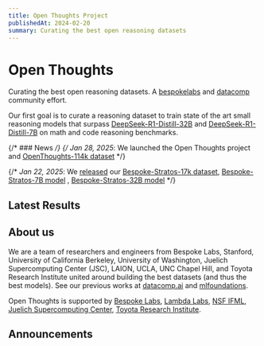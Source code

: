 ```yaml
---
title: Open Thoughts Project
publishedAt: 2024-02-20
summary: Curating the best open reasoning datasets
---
```


# Open Thoughts
Curating the best open reasoning datasets.  A [bespokelabs](https://bespokelabs.ai/) and [datacomp](https://www.datacomp.ai/) community effort.

Our first goal is to curate a reasoning dataset to train state of the art small reasoning models that surpass [DeepSeek-R1-Distill-32B](https://huggingface.co/deepseek-ai/DeepSeek-R1-Distill-Qwen-32B) and [DeepSeek-R1-Distill-7B](https://huggingface.co/deepseek-ai/DeepSeek-R1-Distill-Qwen-7B) on math and code reasoning benchmarks.

{/* ### News */}
{/* *Jan 28, 2025*: We launched the Open Thoughts project and [OpenThoughts-114k dataset](https://huggingface.co/datasets/open-thoughts/OpenThoughts-114k) */}

{/* *Jan 22, 2025*: We [released](https://www.bespokelabs.ai/blog/bespoke-stratos-the-unreasonable-effectiveness-of-reasoning-distillation) our [Bespoke-Stratos-17k dataset](https://huggingface.co/datasets/bespokelabs/Bespoke-Stratos-17k), [Bespoke-Stratos-7B model](https://huggingface.co/bespokelabs/Bespoke-Stratos-7B) , [Bespoke-Stratos-32B model](https://huggingface.co/bespokelabs/Bespoke-Stratos-32B) */}

## Latest Results

<Table
  data={{
    headers: [
      "Model",
      "AIME24",
      "MATH500",
      "GPQA-D",
      "LCB Easy",
      "LCB Med",
      "LCB Hard"
    ],
    rows: [
      ["Open-Thinker-7B", "26.7", "86", "40.4", "74.2", "31.1", "3.3"],
      ["Bespoke-Stratos-7B", "20.0", "82.0", "37.8", "71.4", "25.2", "1.6"],
      ["DeepSeek-R1-Distill-Qwen-7B", "43.3", "89.4", "44.9", "81.3", "42.2", "2.4"],
      ["gpt-4o-0513", "9.3", "74.6", "49.9", "-", "-", "-"],
      ["o1-mini", "63.6", "90.0", "60.0", "-", "-", "-"]
    ]
  }}
/>


## About us

We are a team of researchers and engineers from Bespoke Labs, Stanford, University of California Berkeley, University of Washington, Juelich Supercomputing Center (JSC), LAION, UCLA, UNC Chapel Hill, and Toyota Research Institute united around building the best datasets (and thus the best models). See our previous works at [datacomp.ai](https://www.datacomp.ai/) and [mlfoundations](https://github.com/mlfoundations).

Open Thoughts is supported by [Bespoke Labs](https://www.bespokelabs.ai/), [Lambda Labs](https://lambdalabs.com/), [NSF IFML](https://www.ifml.institute/), [Juelich Supercomputing Center](https://www.fz-juelich.de/en/ias/jsc), [Toyota Research Institute](https://www.tri.global/).

## Announcements